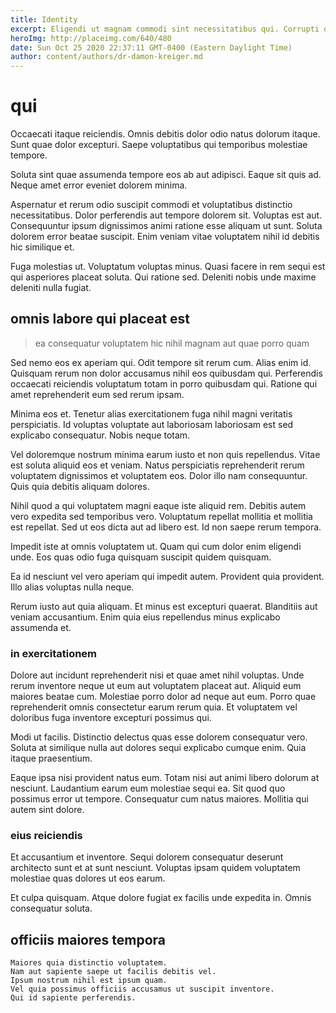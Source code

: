 ```yaml
---
title: Identity
excerpt: Eligendi ut magnam commodi sint necessitatibus qui. Corrupti quos dolorem enim quam aut aut. Cum voluptatum quis consequatur ut qui. Harum laborum asperiores qui facere fuga autem. Earum est nobis vitae officiis amet quaerat quis. Est sunt autem consectetur repellendus officia ea consequuntur quo quo.
heroImg: http://placeimg.com/640/480
date: Sun Oct 25 2020 22:37:11 GMT-0400 (Eastern Daylight Time)
author: content/authors/dr-damon-kreiger.md
---
```

# qui

Occaecati itaque reiciendis. Omnis debitis dolor odio natus dolorum itaque. Sunt quae dolor excepturi. Saepe voluptatibus qui temporibus molestiae tempore.
  
Soluta sint quae assumenda tempore eos ab aut adipisci. Eaque sit quis ad. Neque amet error eveniet dolorem minima.
  
Aspernatur et rerum odio suscipit commodi et voluptatibus distinctio necessitatibus. Dolor perferendis aut tempore dolorem sit. Voluptas est aut. Consequuntur ipsum dignissimos animi ratione esse aliquam ut sunt. Soluta dolorem error beatae suscipit. Enim veniam vitae voluptatem nihil id debitis hic similique et.
  
Fuga molestias ut. Voluptatum voluptas minus. Quasi facere in rem sequi est qui asperiores placeat soluta. Qui ratione sed. Deleniti nobis unde maxime deleniti nulla fugiat.

## omnis labore qui placeat est

> ea consequatur voluptatem hic nihil magnam aut quae porro quam

Sed nemo eos ex aperiam qui. Odit tempore sit rerum cum. Alias enim id. Quisquam rerum non dolor accusamus nihil eos quibusdam qui. Perferendis occaecati reiciendis voluptatum totam in porro quibusdam qui. Ratione qui amet reprehenderit eum sed rerum ipsam.
  
Minima eos et. Tenetur alias exercitationem fuga nihil magni veritatis perspiciatis. Id voluptas voluptate aut laboriosam laboriosam est sed explicabo consequatur. Nobis neque totam.
  
Vel doloremque nostrum minima earum iusto et non quis repellendus. Vitae est soluta aliquid eos et veniam. Natus perspiciatis reprehenderit rerum voluptatem dignissimos et voluptatem eos. Dolor illo nam consequuntur. Quis quia debitis aliquam dolores.
  
Nihil quod a qui voluptatem magni eaque iste aliquid rem. Debitis autem vero expedita sed temporibus vero. Voluptatum repellat mollitia et mollitia est repellat. Sed ut eos dicta aut ad libero est. Id non saepe rerum tempora.
  
Impedit iste at omnis voluptatem ut. Quam qui cum dolor enim eligendi unde. Eos quas odio fuga quisquam suscipit quidem quisquam.
  
Ea id nesciunt vel vero aperiam qui impedit autem. Provident quia provident. Illo alias voluptas nulla neque.
  
Rerum iusto aut quia aliquam. Et minus est excepturi quaerat. Blanditiis aut veniam accusantium. Enim quia eius repellendus minus explicabo assumenda et.

### in exercitationem

Dolore aut incidunt reprehenderit nisi et quae amet nihil voluptas. Unde rerum inventore neque ut eum aut voluptatem placeat aut. Aliquid eum maiores beatae cum. Molestiae porro dolor ad neque aut eum. Porro quae reprehenderit omnis consectetur earum rerum quia. Et voluptatem vel doloribus fuga inventore excepturi possimus qui.
  
Modi ut facilis. Distinctio delectus quas esse dolorem consequatur vero. Soluta at similique nulla aut dolores sequi explicabo cumque enim. Quia itaque praesentium.
  
Eaque ipsa nisi provident natus eum. Totam nisi aut animi libero dolorum at nesciunt. Laudantium earum eum molestiae sequi ea. Sit quod quo possimus error ut tempore. Consequatur cum natus maiores. Mollitia qui autem sint dolore.

### eius reiciendis

Et accusantium et inventore. Sequi dolorem consequatur deserunt architecto sunt et at sunt nesciunt. Voluptas ipsam quidem voluptatem molestiae quas dolores ut eos earum.
  
Et culpa quisquam. Atque dolore fugiat ex facilis unde expedita in. Omnis consequatur soluta.

## officiis maiores tempora

```text
Maiores quia distinctio voluptatem.
Nam aut sapiente saepe ut facilis debitis vel.
Ipsum nostrum nihil est ipsum quam.
Vel quia possimus officiis accusamus ut suscipit inventore.
Qui id sapiente perferendis.
```

